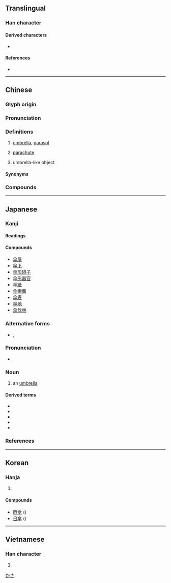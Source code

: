 {{character info/new}}
{{also|伞}}
==Translingual==

===Han character===
{{Han char|rn=9|rad=人|as=10|sn=12|four=80408|canj=OOOJ|ids=⿱人⿻十𠈌}}

====Derived characters====
* {{l|mul|[[𦅮]], [[𬠮]], [[𠑋]]}}

====References====
* {{Han ref|kx=0113.200|dkj=00966|dj=0241.100|hdz=10198.130|uh=5098|ud=20632|bh=B3CA|bd=46026}}

----

==Chinese==
{{zh-forms|s=伞|alt=繖,𢄻,伞,𠋔,𠌂,𠍘,𠎃,𡙘,𡙫,𦇕,仐}}

===Glyph origin===
{{rfe|lang=zh}}

===Pronunciation===
{{zh-pron
|m=sǎn
|ma=
|c=saan3
|h=pfs=sán
|md=sāng
|mn=sòaⁿ/sàn
|mn_note=sòaⁿ - vernacular; sàn - literary
|w=2se
|mc=y
|oc=y
|cat=n,a
}}

===Definitions===
{{zh-hanzi}}

# [[umbrella]], [[parasol]]
#: {{zh-x|雨傘|umbrella}}
#: {{zh-x|陽傘|parasol}}
# [[parachute]]
#: {{zh-x|跳傘|parachute}}
#: {{zh-x|降落傘|parachute}}
#: {{zh-x|傘兵|paratrooper; parachuter}}
# umbrella-like object

====Synonyms====
{{zh-dial}}

===Compounds===
{{zh-der|三簷傘|傘兵|傘兵部隊|傘包|和尚打傘|導傘|打傘|拖曳傘|撐傘|旱傘|核傘|油紙傘|洋傘|游湖借傘|火傘|火傘高張|燈傘|萬民傘|禿子打傘|紙傘|網傘菌|菌傘|藍傘|跳傘|跳傘塔|降落傘|陽傘|雨傘|雨傘節|飛行傘|高空跳傘}}

----

==Japanese==

===Kanji===
{{ja-kanji|grade=7|rs=人10}}

====Readings====
{{ja-readings|goon=[[さん]] (san)|kanon=[[さん]] (san)|kun=[[かさ]] (kasa)}}

====Compounds====
{{der-top|Compounds}}
* [[傘屋]]
* [[傘下]]
* [[傘形碍子]]
* [[傘形器官]]
* [[傘紙]]
* [[傘歯車]]
* [[傘寿]]
* [[傘地]]
* [[傘伐林]]
{{der-bottom}}

===Alternative forms===
{{wikipedia|lang=ja}}
{{ja-kanjitab|かさ|yomi=k}}
* {{ja-l|笠}}, {{ja-l|暈}}

===Pronunciation===
{{ja-pron|y=k|かさ|acc=1|acc_ref=SMK5,DJR,NHK}}
* {{hmp|lang=ja|毬|sort=かさ|梂|過差}}

===Noun===
{{ja-noun|かさ|count=本}}

# an [[umbrella]] {{gl|cloth-covered frame used for protection against rain or sun}}
#: {{ja-usex|傘を差す|かさ を さす|hold an umbrella}}
#: {{ja-usex|傘を広げる|かさ を ひろげる|open an umbrella}}
#: {{ja-usex|傘をすぼめる|かさ を すぼめる|close an umbrella}}
#: {{ja-usex|傘を巻く|かさ を まく|roll up an umbrella}}

====Derived terms====
{{der-top}}
* {{ja-r|雨傘|あまがさ|gloss=umbrella}}
* {{ja-r|傘持ち|かさもち|gloss=umbrella carrier}}
* {{ja-r|傘立て|かさたて|gloss=umbrella stand}}
* {{ja-r|蝙蝠傘|こうもりがさ|gloss=umbrella}}
* {{ja-r|日傘|ひがさ|gloss=parasol}}
{{der-bottom}}

===References===
<references/>

[[Category:Japanese basic words|かさ]]

----

==Korean==

===Hanja===
{{ko-hanja|hangeul=산}}

# {{defn|lang=ko|sort=人10}}

====Compounds====
* [[雨傘]] ({{ko-l|우산}})
* [[日傘]] ({{ko-l|일산}})

----

==Vietnamese==

===Han character===
{{vi-hantu|[[tản]], [[tàn]], [[tán]]|rs=人10}}

# {{defn|lang=vi|sort=人10}}